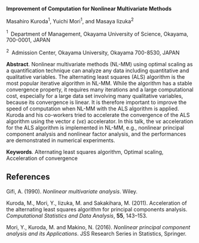 <span> **Improvement of Computation for Nonlinear Multivariate
Methods**</span>

Masahiro Kuroda$^1$, Yuichi Mori$^1$, and Masaya Iizuka$^2$

$^1 \;$ Department of Management, Okayama University of Science,
Okayama, 700-0001, JAPAN

$^2 \;$ Admission Center, Okayama University, Okayama 700-8530, JAPAN

<span>**Abstract**</span>. Nonlinear multivariate methods (NL-MM) using
optimal scaling as a quantification technique can analyze any data
including quantitative and qualitative variables. The alternating least
squares (ALS) algorithm is the most popular iterative algorithm in
NL-MM. While the algorithm has a stable convergence property, it
requires many iterations and a large computational cost, especially for
a large data set involving many qualitative variables, because its
convergence is linear. It is therefore important to improve the speed of
computation when NL-MM with the ALS algorithm is applied. Kuroda and his
co-workers tried to accelerate the convergence of the ALS algorithm
using the vector $\varepsilon$ (v$\varepsilon$) accelerator. In this
talk, the v$\varepsilon$ acceleration for the ALS algorithm is
implemented in NL-MM, e.g., nonlinear principal component analysis and
nonlinear factor analysis, and the performances are demonstrated in
numerical experiments.

<span>**Keywords**</span>. Alternating least squares algorithm, Optimal
scaling, Acceleration of convergence

References {#references .unnumbered}
----------

Gifi, A. (1990). *Nonlinear multivariate analysis*. Wiley.

Kuroda, M., Mori, Y., Iizuka, M. and Sakakihara, M. (2011). Acceleration
of the alternating least squares algorithm for principal components
analysis. *Computational Statistics and Data Analysis*, **55**, 143–153.

Mori, Y., Kuroda, M. and Makino, N. (2016). *Nonlinear principal
component analysis and its Applications*. JSS Research Series in
Statistics, Springer.

